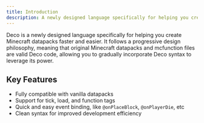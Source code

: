 ```yaml
---
title: Introduction
description: A newly designed language specifically for helping you create Minecraft datapacks faster and easier
---
```


Deco is a newly designed language specifically for helping you create Minecraft datapacks faster and easier. It follows a progressive design philosophy, meaning that original Minecraft datapacks and mcfunction files are valid Deco code, allowing you to gradually incorporate Deco syntax to leverage its power.

## Key Features

- Fully compatible with vanilla datapacks
- Support for tick, load, and function tags
- Quick and easy event binding, like `@onPlaceBlock`, `@onPlayerDie`, etc
- Clean syntax for improved development efficiency